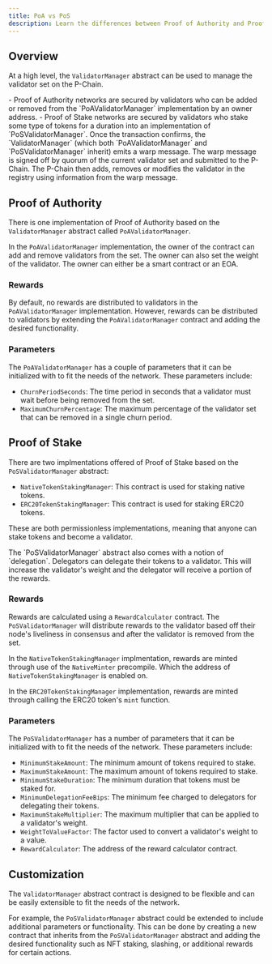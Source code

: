 ```yaml
---
title: PoA vs PoS
description: Learn the differences between Proof of Authority and Proof of Stake Validator Manager contracts.
---
```



## Overview

At a high level, the `ValidatorManager` abstract can be used to manage the validator set on the P-Chain.

<Steps>
<Step>
- Proof of Authority networks are secured by validators who can be added or removed from the `PoAValidatorManager` implementation by an owner address. 
- Proof of Stake networks are secured by validators who stake some type of tokens for a duration into an implementation of `PoSValidatorManager`.
</Step>
<Step>
Once the transaction confirms, the `ValidatorManager` (which both `PoAValidatorManager` and `PoSValidatorManager` inherit) emits a warp message.
</Step>
<Step>
The warp message is signed off by quorum of the current validator set and submitted to the P-Chain.
</Step>
<Step>
The P-Chain then adds, removes or modifies the validator in the registry using information from the warp message. 
</Step>
</Steps>


## Proof of Authority

There is one implementation of Proof of Authority based on the `ValidatorManager` abstract called `PoAValidatorManager`.

In the `PoAValidatorManager` implementation, the owner of the contract can add and remove validators from the set. The owner can also set the weight of the validator.
The owner can either be a smart contract or an EOA.

### Rewards

By default, no rewards are distributed to validators in the `PoAValidatorManager` implementation. However, rewards can be distributed to validators by extending the `PoAValidatorManager` contract and adding the desired functionality.   

### Parameters

The `PoAValidatorManager` has a couple of parameters that it can be initialized with to fit the needs of the network. These parameters include:
- `ChurnPeriodSeconds`: The time period in seconds that a validator must wait before being removed from the set.
- `MaximumChurnPercentage`: The maximum percentage of the validator set that can be removed in a single churn period.

## Proof of Stake

There are two implmentations offered of Proof of Stake based on the `PoSValidatorManager` abstract:

- `NativeTokenStakingManager`: This contract is used for staking native tokens.
- `ERC20TokenStakingManager`: This contract is used for staking ERC20 tokens.

These are both permissionless implementations, meaning that anyone can stake tokens and become a validator. 

<Callout>
The `PoSValidatorManager` abstract also comes with a notion of `delegation`. Delegators can delegate their tokens to a validator. This will increase the validator's weight and the delegator will receive a portion of the rewards.
</Callout>

### Rewards

Rewards are calculated using a `RewardCalculator` contract. The `PoSValidatorManager` will distribute rewards to the validator based off their node's liveliness in consensus and after the validator is removed from the set.

In the `NativeTokenStakingManager` implmentation, rewards are minted through use of the `NativeMinter` precompile. Which the address of `NativeTokenStakingManager` is enabled on.

In the `ERC20TokenStakingManager` implementation, rewards are minted through calling the ERC20 token's `mint` function.

### Parameters

The `PoSValidatorManager` has a number of parameters that it can be initialized with to fit the needs of the network. These parameters include:

- `MinimumStakeAmount`: The minimum amount of tokens required to stake.
- `MaximumStakeAmount`: The maximum amount of tokens required to stake.
- `MinimumStakeDuration`: The minimum duration that tokens must be staked for.
- `MinimumDelegationFeeBips`: The minimum fee charged to delegators for delegating their tokens.
- `MaximumStakeMultiplier`: The maximum multiplier that can be applied to a validator's weight.
- `WeightToValueFactor`: The factor used to convert a validator's weight to a value.
- `RewardCalculator`: The address of the reward calculator contract.



## Customization

The `ValidatorManager` abstract contract is designed to be flexible and can be easily extensible to fit the needs of the network.

For example, the `PoSValidatorManager` abstract could be extended to include additional parameters or functionality. This can be done by creating a new contract that inherits from the `PoSValidatorManager` abstract and adding the desired functionality such as NFT staking, slashing, or additional rewards for certain actions.





